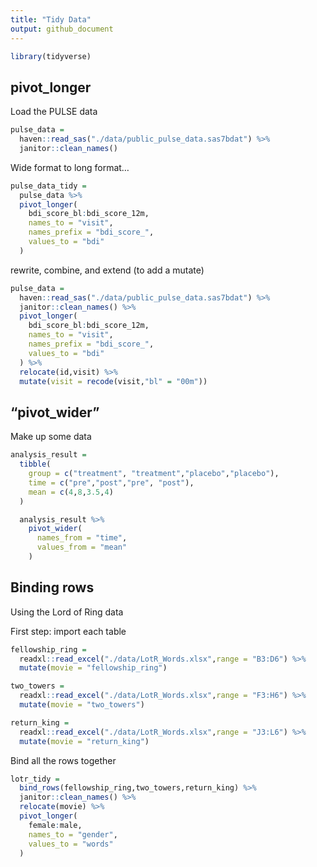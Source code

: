 ```yaml
---
title: "Tidy Data"
output: github_document
---
```


```r
library(tidyverse)
```

## pivot_longer

Load the PULSE data

```r
pulse_data = 
  haven::read_sas("./data/public_pulse_data.sas7bdat") %>% 
  janitor::clean_names()
```


Wide format to long format...

```r
pulse_data_tidy = 
  pulse_data %>% 
  pivot_longer(
    bdi_score_bl:bdi_score_12m,
    names_to = "visit",
    names_prefix = "bdi_score_",
    values_to = "bdi"
  )
```

rewrite, combine, and extend (to add a mutate)

```r
pulse_data = 
  haven::read_sas("./data/public_pulse_data.sas7bdat") %>% 
  janitor::clean_names() %>% 
  pivot_longer(
    bdi_score_bl:bdi_score_12m,
    names_to = "visit",
    names_prefix = "bdi_score_",
    values_to = "bdi"
  ) %>% 
  relocate(id,visit) %>% 
  mutate(visit = recode(visit,"bl" = "00m"))
```


## "pivot_wider"

Make up some data

```r
analysis_result = 
  tibble(
    group = c("treatment", "treatment","placebo","placebo"),
    time = c("pre","post","pre", "post"),
    mean = c(4,8,3.5,4)
  )

  analysis_result %>% 
    pivot_wider(
      names_from = "time",
      values_from = "mean"
    )


```


## Binding rows

Using the Lord of Ring data

First step: import each table

```r
fellowship_ring = 
  readxl::read_excel("./data/LotR_Words.xlsx",range = "B3:D6") %>% 
  mutate(movie = "fellowship_ring")

two_towers = 
  readxl::read_excel("./data/LotR_Words.xlsx",range = "F3:H6") %>% 
  mutate(movie = "two_towers")

return_king = 
  readxl::read_excel("./data/LotR_Words.xlsx",range = "J3:L6") %>% 
  mutate(movie = "return_king")

```

Bind all the rows together

```r
lotr_tidy = 
  bind_rows(fellowship_ring,two_towers,return_king) %>% 
  janitor::clean_names() %>% 
  relocate(movie) %>% 
  pivot_longer(
    female:male,
    names_to = "gender",
    values_to = "words"
  )
```




















